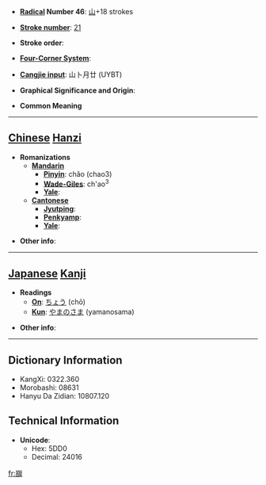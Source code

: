 * '''[[Wiktionary:Chinese radical index| Radical]] Number 46''': [[Wiktionary:Chinese radical index 山|山]]+18 strokes

* '''[[Wiktionary:Chinese total strokes index|Stroke number]]''': [[Wiktionary:Chinese total strokes index 21|21]]

* '''Stroke order''': 

* '''[[Wiktionary:Chinese four corner index|Four-Corner System]]''': 

* '''[[Wiktionary:Chinese Cangjie index|Cangjie input]]''': 山卜月廿 (UYBT)

* '''Graphical Significance and Origin''': 

* '''Common Meaning'''

----

== [[Chinese]] [[Hanzi]] ==

* '''Romanizations'''
** '''[[Mandarin]]'''
*** '''[[Pinyin]]''': chǎo (chao3)
*** '''[[Wade-Giles]]''': ch'ao<sup>3</sup>
*** '''[[Yale]]''': 
** '''[[Cantonese]]'''
*** '''[[Jyutping]]''':
*** '''[[Penkyamp]]''': 
*** '''[[Yale]]''': 

* '''Other info''': 

----

== [[Japanese]] [[Kanji]] ==

* '''Readings'''
** '''[[On]]''': [[ちょう]] (chō)
** '''[[Kun]]''': [[やまのさま]] (yamanosama)

* '''Other info''':  

----

== Dictionary Information ==

* KangXi: 0322.360
* Morobashi: 08631
* Hanyu Da Zidian: 10807.120

== Technical Information ==

* '''Unicode''':
** Hex: 5DD0
** Decimal: 24016

[[fr:巐]]